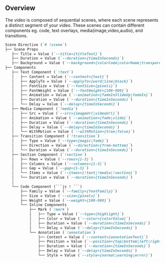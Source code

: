 ## Overview
The video is composed of sequential scenes, where each scene represents a distinct segment of your video. These scenes can contain different components eg. code, text overlays, media(image,video,audio), and transitions.

````markdown
Scene Directive (`# !scene`)
├── Scene Props
   ├── Title = Value (`--title={titleText}`)
   ├── Duration = Value (`--duration={timeInSeconds}`)
   ├── Background = Value (`--background={colorCode|colorName|transparent}`)
├── Components
   ├── Text Component (`!text`)       
   │   ├── Content = Value (`--content={text}`)
   │   ├── ApplyTo = Value (`--applyTo={word|line|block}`)
   │   ├── FontSize = Value (`--fontSize={pixels}`)
   │   ├── FontWeight = Value (`--fontWeight={100-900}`)
   │   ├── Animation = Value (`--animation={fadeInSlideUp|fadeIn}`)
   │   ├── Duration = Value (`--duration={timeInSeconds}`)
   │   └── Delay = Value (`--delay={timeInSeconds}`)
   ├── Media Component (`!media`)
   │   ├── Src = Value (`--src={imageUrl|videoUrl}`)
   │   ├── Animation = Value (`--animation={fade|slide}`)
   │   ├── Duration = Value (`--duration={timeInSeconds}`)
   │   ├── Delay = Value (`--delay={timeInSeconds}`)
   │   └── WithMotion = Value (`--withMotion={true|false}`)
   ├── Transition Component (`!transition`)
   │   ├── Type = Value (`--type={magic|fade}`)
   │   ├── Direction = Value (`--direction={from-bottom}`)
   │   └── Duration = Value (`--duration={timeInSeconds}`)
   ├── Section Component (`!section`)
   │   ├── Rows = Value (`--rows={1-3}`)
   │   ├── Columns = Value (`--columns={1-3}`)
   │   ├── Gap = Value (`--gap={1-3}`)
   │   └── Items = Value (`--items={!text|!media|!section}`)
   │   └── Duration = Value (`--duration={timeInSeconds}`)
   │   
   └── Code Component (```js ! ```)
       ├── Family = Value (`--family={fontFamily}`)
       ├── Size = Value (`--size={pixels}`)
       ├── Weight = Value (`--weight={100-900}`)
       └── Inline Components
           ├── Mark (`!mark`)
           │   ├── Type = Value (`--type={highlight}`)
           │   ├── Color = Value (`--color={colorValue}`)
           │   ├── Duration = Value (`--duration={timeInSeconds}`)
           │   └── Delay = Value (`--delay={timeInSeconds}`)
           └── Annotation (`!annotation`)
               ├── Content = Value (`--content={annotationText}`)
               ├── Position = Value (`--position={top|bottom|left|right}`)
               ├── Duration = Value (`--duration={timeInSeconds}`)
               ├── Delay = Value (`--delay={timeInSeconds}`)
               └── Style = Value (`--style={normal|warning|error}`)
````

